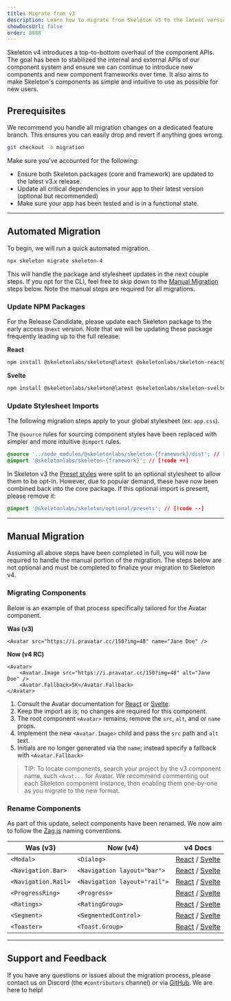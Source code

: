 ```yaml
---
title: Migrate from v3
description: Learn how to migrate from Skeleton v3 to the latest version.
showDocsUrl: false
order: 8888
---
```


Skeleton v4 introduces a top-to-bottom overhaul of the component APIs. The goal has been to stabilized the internal and external APIs of our component system and ensure we can continue to introduce new components and new component frameworks over time. It also aims to make Skeleton's components as simple and intuitive to use as possible for new users.

## Prerequisites

We recommend you handle all migration changes on a dedicated feature branch. This ensures you can easily drop and revert if anything goes wrong.

```bash
git checkout -b migration
```

Make sure you've accounted for the following:

- Ensure both Skeleton packages (core and framework) are updated to the latest v3.x release.
- Update all critical dependencies in your app to their latest version (optional but recommended)
- Make sure your app has been tested and is in a functional state.

---

## Automated Migration

To begin, we will run a quick automated migration.

```bash
npx skeleton migrate skeleton-4
```

This will handle the package and stylesheet updates in the next couple steps. If you opt for the CLI, feel free to skip down to the [Manual Migration](/docs/get-started/migrate-from-v3#manual-migration) steps below. Note the manual steps are required for all migrations.

### Update NPM Packages

For the Release Candidate, please update each Skeleton package to the early access `@next` version. Note that we will be updating these package frequently leading up to the full release.

**React**

```bash
npm install @skeletonlabs/skeleton@latest @skeletonlabs/skeleton-react@latest
```

**Svelte**

```bash
npm install @skeletonlabs/skeleton@latest @skeletonlabs/skeleton-svelte@latest
```

### Update Stylesheet Imports

The following migration steps apply to your global stylesheet (ex: `app.css`).

The `@source` rules for sourcing component styles have been replaced with simpler and more intuitive `@import` rules.

```css
@source '../node_modules/@skeletonlabs/skeleton-{framework}/dist'; // [!code --]
@import '@skeletonlabs/skeleton-{framework}'; // [!code ++]
```

In Skeleton v3 the [Preset styles](/docs/design/presets) were split to an optional stylesheet to allow them to be opt-in. However, due to popular demand, these have now been combined back into the core package. If this optional import is present, please remove it:

```css
@import '@skeletonlabs/skeleton/optional/presets'; // [!code --]
```

---

## Manual Migration

Assuming all above steps have been completed in full, you will now be required to handle the manual portion of the migration. The steps below are not optional and must be completed to finalize your migration to Skeleton v4.

### Migrating Components

Below is an example of that process specifically tailored for the Avatar component.

**Was (v3)**

```svelte
<Avatar src="https://i.pravatar.cc/150?img=48" name="Jane Doe" />
```

**Now (v4 RC)**

```svelte
<Avatar>
	<Avatar.Image src="https://i.pravatar.cc/150?img=48" alt="Jane Doe" />
	<Avatar.Fallback>SK</Avatar.Fallback>
</Avatar>
```

1. Consult the Avatar documentation for [React](/docs/components/avatar/react) or [Svelte](/docs/components/avatar/svelte).
2. Keep the import as is; no changes are required for this component.
3. The root component `<Avatar>` remains; remove the `src`, `alt`, and or `name` props.
4. Implement the new `<Avatar.Image>` child and pass the `src` path and `alt` text.
5. Initials are no longer generated via the `name`; instead specify a fallback with `<Avatar.Fallback>`

> TIP: To locate components, search your project by the v3 component name, such `<Avat...` for Avatar. We recommend commenting out each Skeleton component instance, then enabling them one-by-one as you migrate to the new format.

### Rename Components

As part of this update, select components have been renamed. We now aim to follow the [Zag.js](https://zagjs.com/) naming conventions.

| Was (v3)            | Now (v4)                     | v4 Docs                                                                                                 |
| ------------------- | ---------------------------- | ------------------------------------------------------------------------------------------------------- |
| `<Modal>`           | `<Dialog>`                   | [React](/docs/components/dialog/react) / [Svelte](/docs/components/dialog/svelte)                       |
| `<Navigation.Bar>`  | `<Navigation layout="bar">`  | [React](/docs/components/navigation/react) / [Svelte](/docs/components/navigation/svelte)               |
| `<Navigation.Rail>` | `<Navigation layout="rail">` | [React](/docs/components/navigation/react) / [Svelte](/docs/components/navigation/svelte)               |
| `<ProgressRing>`    | `<Progress>`                 | [React](/docs/components/progress-circular/react) / [Svelte](/docs/components/progress-circular/svelte) |
| `<Ratings>`         | `<RatingGroup>`              | [React](/docs/components/rating-group/react) / [Svelte](/docs/components/rating-group/svelte)           |
| `<Segment>`         | `<SegmentedControl>`         | [React](/docs/components/segmented-control/react) / [Svelte](/docs/components/segmented-control/svelte) |
| `<Toaster>`         | `<Toast.Group>`              | [React](/docs/components/toast/react) / [Svelte](/docs/components/toast/svelte)                         |

---

## Support and Feedback

If you have any questions or issues about the migration process, please contact us on Discord (the `#contributors` channel) or via [GitHub](https://github.com/skeletonlabs/skeleton/discussions). We are here to help!
